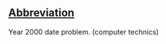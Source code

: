 ==[[Wiktionary:List of acronyms and abbreviations|Abbreviation]]==

Year 2000 date problem. (computer technics)